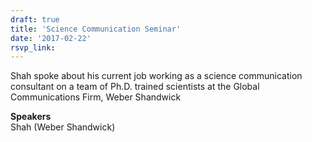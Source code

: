 ```yaml
---
draft: true 
title: 'Science Communication Seminar'
date: '2017-02-22'
rsvp_link: 
---
```


Shah spoke about his current job working as a science communication consultant on a team of Ph.D. trained scientists at the Global Communications Firm, Weber Shandwick

<b>Speakers</b>  
Shah (Weber Shandwick)




